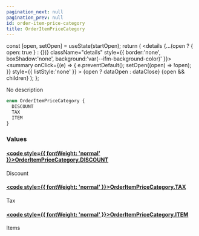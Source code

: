 ```yaml
---
pagination_next: null
pagination_prev: null
id: order-item-price-category
title: OrderItemPriceCategory
---
```









  const [open, setOpen] = useState(startOpen);
  return (
    <details {...(open ? { open: true } : {})} className="details" style={{ border:'none', boxShadow:'none', background:'var(--ifm-background-color)' }}>
      <summary
        onClick={(e) => {
          e.preventDefault();
          setOpen((open) => !open);
        }}
        style={{ listStyle:'none' }}
      >
      {open ? dataOpen : dataClose}
      </summary>
      {open && children}
    </details>
  );
};








No description


```graphql
enum OrderItemPriceCategory {
  DISCOUNT
  TAX
  ITEM
}
```




### Values

#### [<code style={{ fontWeight: 'normal' }}>OrderItemPriceCategory.<b>DISCOUNT</b></code>](#)  
Discount


#### [<code style={{ fontWeight: 'normal' }}>OrderItemPriceCategory.<b>TAX</b></code>](#)  
Tax


#### [<code style={{ fontWeight: 'normal' }}>OrderItemPriceCategory.<b>ITEM</b></code>](#)  
Items






